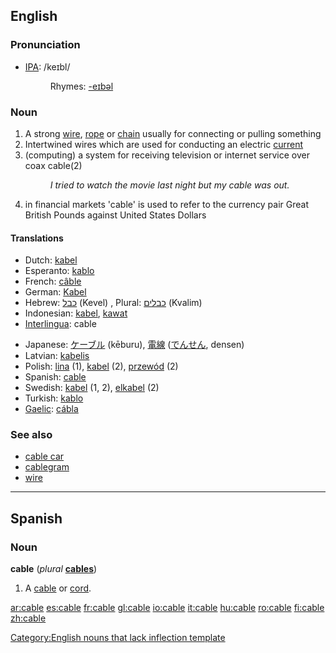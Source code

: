 ==English==

===Pronunciation===
*[[IPA]]: /keɪbl/
*:Rhymes: [[Rhymes:English:-eɪbəl|-eɪbəl]]

===Noun===
{{en-noun}}

# A strong [[wire]], [[rope]] or [[chain]] usually for connecting or pulling something
# Intertwined wires which are used for conducting an electric [[current]]
# (computing) a system for receiving television or internet service over coax cable(2)
#: ''I tried to watch the movie last night but my cable was out.''
# {{finance}} in financial markets 'cable' is used to refer to the currency pair Great British Pounds against United States Dollars

====Translations====
{{top}}
*Dutch: [[kabel]] {{m}}
*Esperanto: [[kablo]]
*French: [[câble]] {{m}}
*German: [[Kabel]] {{m}}
*Hebrew: [[כבל]] (Kevel) {{m}}, Plural: [[כבלים]] (Kvalim) {{m}}
*Indonesian: [[kabel]], [[kawat]]
*[[Interlingua]]: cable
{{mid}}
*Japanese: [[ケーブル]] (kēburu), [[電線]] ([[でんせん]], densen)
*Latvian: [[kabelis]] {{m}}
*Polish: [[lina]] {{f}} (1), [[kabel]] {{m}} (2), [[przewód]] {{m}} (2)
*Spanish: [[cable#Spanish|cable]]
*Swedish: [[kabel]] (1, 2), [[elkabel]] (2)
*Turkish: [[kablo]]
*[[Gaelic]]: [[cábla]]
{{bottom}}

===See also===
*[[cable car]]
*[[cablegram]]
*[[wire]]

----

==Spanish==

===Noun===
'''cable''' (''plural'' '''[[cables]]''') {{m}}

# A [[cable#English|cable]] or [[cord]].

[[Category:English nouns that lack inflection template]]

[[ar:cable]]
[[es:cable]]
[[fr:cable]]
[[gl:cable]]
[[io:cable]]
[[it:cable]]
[[hu:cable]]
[[ro:cable]]
[[fi:cable]]
[[zh:cable]]
